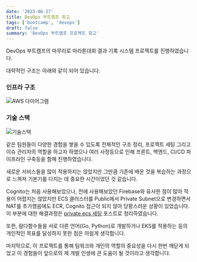 ```yaml
---
date: '2023-06-27'
title: DevOps 부트캠프 회고
tags: ['bootcamp', 'devops']
draft: false
summary: 'DevOps 부트캠프 프로젝트 회고'
---
```


DevOps 부트캠프의 마무리로 마라톤대회 결과 기록 시스템 프로젝트를 진행하였습니다.

대략적인 구조는 아래와 같이 되어 있습니다.

### 인프라 구조

![AWS 다이어그램](/static/images/devops-retrospective/diagram.png)

### 기술 스택

![기술스택](/static/images/devops-retrospective/stack.png)

같은 팀원들이 다양한 경험을 쌓을 수 있도록 전체적인 구조 정리, 프로젝트 세팅 그리고 이슈 관리자의 역할을 하고자 하앴으나 여러 사정등으로 인해 프론트, 백엔드, CI/CD 파이프라인 구축등을 함께 진행하였습니다.<br/>

새로운 서비스들을 많이 적용하지는 않았지만 그만큼 기존에 배운 것을 복습하는 과정으로 느껴져 기본기를 다지는 데 중요한 시간이었던 것 같습니다.

Cognito는 처음 사용해보았으나, 전에 사용해보았던 Firebase와 유사한 점이 많아 적용이 어렵지는 않았지만 ECS 클러스터를 Public에서 Private Subnet으로 변경하면서 NAT를 추가했음에도 ECR, Cognito 접근이 되지 않아 당황스러운 상황이 있었습니다.<br/>
이 부분에 대한 해결과정은 [private ecs 세팅](/blog/private-ecs-setting) 포스트로 정리하였습니다.<br/>

또한, 람다함수들을 서로 다른 언어(Go, Python)로 개발하거나 EKS를 적용하는 등의 개인적인 목표를 달성하지 못한 점은 아쉽게 생각합니다.

마지막으로, 이 프로젝트를 통해 팀워크와 개인의 역할의 중요성을 다시 한번 깨닫게 되었고 이 경험들이 앞으로의 제 개발 인생에 큰 도움이 될 것이라고 생각합니다.